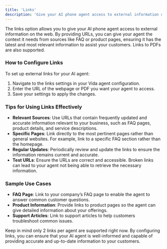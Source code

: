 ```yaml
---
title: 'Links'
description: 'Give your AI phone agent access to external information on the web.'
---
```


The links option allows you to give your AI phone agent access to external information on the web. By providing URLs, you can give your agent the context it needs from sources like FAQ or product pages, ensuring it has the latest and most relevant information to assist your customers. Links to PDFs are also supported.

### How to Configure Links

To set up external links for your AI agent:
1. Navigate to the links settings in your Vida agent configuration.
2. Enter the URL of the webpage or PDF you want your agent to access.
3. Save your settings to apply the changes.

### Tips for Using Links Effectively

- **Relevant Sources**: Use URLs that contain frequently updated and accurate information relevant to your business, such as FAQ pages, product details, and service descriptions.
- **Specific Pages**: Link directly to the most pertinent pages rather than general websites. For example, link to a specific FAQ section rather than the homepage.
- **Regular Updates**: Periodically review and update the links to ensure the information remains current and accurate.
- **Test URLs**: Ensure the URLs are correct and accessible. Broken links can lead to your agent not being able to retrieve the necessary information.

### Sample Use Cases

- **FAQ Page**: Link to your company’s FAQ page to enable the agent to answer common customer questions.
- **Product Information**: Provide links to product pages so the agent can give detailed information about your offerings.
- **Support Articles**: Link to support articles to help customers troubleshoot common issues.

Keep in mind only 2 links per agent are supported right now. By configuring links, you can ensure that your AI agent is well-informed and capable of providing accurate and up-to-date information to your customers.


